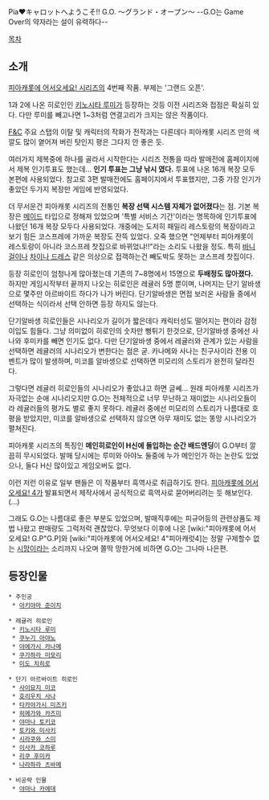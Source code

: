 Pia♥キャロットへようこそ!! G.O. 〜グランド・オープン〜
--G.O는 Game Over의 약자라는 설이 유력하다--

[[목차]]
== 소개 ==
[[피아캐롯에 어서오세요! 시리즈]]의 4번째 작품. 부제는 '그랜드 오픈'.

1과 2에 나온 히로인인 [[키노시타 루미]]가 등장하는 것등 이전 시리즈와 접점은 확실히 있다. 다만 루미를 빼고나면 1~3처럼 연결고리가 크지는 않은 작품이다. 

[[F&C]] 주요 스탭의 이탈 및 캐릭터의 작화가 전작과는 다른데다 피아캐롯 시리즈 만의 색깔도 많이 옅어져 버린 탓인지 평은 그다지 안 좋은 듯. 

여러가지 제복중에 하나를 골라서 시작한다는 시리즈 전통을 따라 발매전에 홈페이지에서 제복 인기투표도 했는데... '''인기 투표는 그냥 낚시 였다.''' 투표에 나온 16개 복장 모두 본편에 사용되었다. 참고로 3편 발매전에도 홈페이지에서 투표했지만, 그중 가장 인기가 좋았던 두가지 복장만 게임에 반영되었다.

더 무서운건 피아캐롯 시리즈의 전통인 '''복장 선택 시스템 자체가 없어졌다'''는 점. 기본 복장은 [[메이드]] 타입으로 정해져 있었으며 '특별 서비스 기간'이라는 명목하에 인기투표에 나왔던 16개 복장 모두다 사용되었다. 개중에는 도저히 패밀리 레스토랑의 복장이라고 보기 힘든 코스프레에 가까운 복장도 잔뜩 있었다. 오죽 했으면 "언제부터 피아캐롯이 레스토랑이 아니라 코스프레 찻집으로 바뀌었냐!!"라는 소리도 나왔을 정도. 특히 [[바니걸]]이나 [[차이나 드레스]] 같은 의상으로 접객하는건 빼도박도 못하는 코스프레 찻집이다. 

등장 히로인이 엄청나게 많아졌는데 기존의 7~8명에서 15명으로 '''두배정도 많아졌다.''' 하지만 게임시작부터 끝까지 나오는 히로인은 레귤러 5명 뿐이며, 나머지는 단기 알바생으로 몇주만 아르바이트 하다가 나가 버린다. 단기알바생은 면접 보러온 사람들 중에서 선택하는 식이라서 선택 안하면 등장 하지도 않는다. 

단기알바생 히로인들은 시나리오가 길이가 짧은데다 캐릭터성도 떨어지는 편이라 감정 이입도 힘들다. 그냥 의미없이 히로인의 숫자만 뻥튀기 한것으로, 단기알바생 중에선 사나와 후미카를 빼면 인기도 없다. 다만 단기알바생 중에서 레귤러와 관계가 있는 사람을 선택하면 레귤러의 시나리오가 변한다는 점은 굳. 카나메와 사나는 친구사이라 전용 이벤트가 많이 발생하며, 미코를 알바생으로 선택하면 미모리의 스토리가 완전히 달라진다.

그렇다면 레귤러 히로인들의 시나리오가 좋았냐고 하면 글쎄... 원래 피아캐롯 시리즈가 자극없는 순애 시나리오지만 G.O는 전체적으로 너무 무난하고 재미없는 시나리오들이라 레귤러들의 평가도 별로 좋지 못하다. 레귤러 중에선 미모리의 스토리가 나름대로 호평을 받았지만, 미코를 알바생으로 선택하지 않으면 아무 재미도 없는 똥망 시나리오가 펼쳐진다.

피아캐롯 시리즈의 특징인 '''메인히로인이 H신에 돌입하는 순간 배드엔딩'''이 G.O부터 깔끔히 무시되었다. 발매 당시에는 루미와 아야노 둘중에 누가 메인인가 하는 논란도 있었으나, 둘다 H신 많이있고 게임오버도 없다.

이런 저런 이유로 일부 팬들은 이 작품부터 흑역사로 취급하기도 한다. [[피아캐롯에 어서오세요! 4]]가 발표되면서 제작사에서 공식적으로 흑역사로 묻어버리려는 듯 해보인다.(...)

그래도 G.O는 나름대로 좋은 부분도 있었으며, 발매직후에는 피규어등의 관련상품도 제법 나왔고 판매량도 그럭저럭 괜찮았다. 무엇보다 이후에 나온 [wiki:"피아캐롯에 어서오세요! G.P"G.P]와 [wiki:"피아캐롯에 어서오세요! 4"피아캐럿4]는 정말 구제할수 없는 [[시망]]이라는 소리까지 나오며 쫄딱 망한거에 비하면 G.O는 그나마 나은편.

== 등장인물 ==
 * 주인공
  * [[아키야마 준이치]]

 * 레귤러 히로인
  * [[키노시타 루미]]
  * [[쿠누기 아야노]]
  * [[야에가시 카나메]]
  * [[쿠가하라 미모리]]
  * [[미도 치히로]]

 * 단기 아르바이트 히로인
  * [[사이묘지 미코]]
  * [[호리우치 사나]]
  * [[타카야가시 미즈키]]
  * [[히메가와 카즈미]]
  * [[야마나 토키코]]
  * [[토키와 미사키]]
  * [[시라쿠와 스미]]
  * [[이사카 코하루]]
  * [[리쿠 후미카]]
  * [[나라하라 츠바메]]

 * 비공략 인물
  * [[야마나 카에데]]
